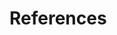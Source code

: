 <!-- If you want to references to appear somewhere before the end, add: -->
<!-- <div id="refs"></div> -->
<!-- where you want it to appear -->

<!-- You shouldn't need to edit this file -->

# References

<div id="refs"></div>

<!-- The following sets the appropriate indentation for the references -->
\noindent
\vspace{-2em}
<!--\setlength{\parindent}{-0.2in} -->
\setlength{\leftskip}{0.2in}
\setlength{\parskip}{8pt}
\vspace{-2em}

\clearpage



